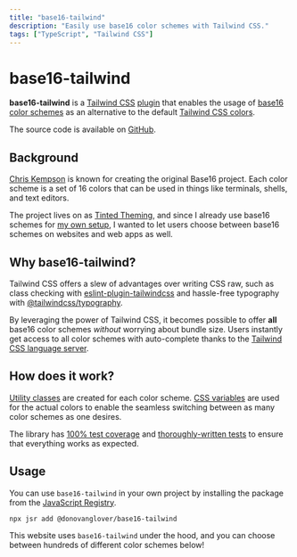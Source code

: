 ```yaml
---
title: "base16-tailwind"
description: "Easily use base16 color schemes with Tailwind CSS."
tags: ["TypeScript", "Tailwind CSS"]
---
```


# base16-tailwind

**base16-tailwind** is a [Tailwind CSS](https://tailwindcss.com/) [plugin](https://tailwindcss.com/docs/plugins) that enables the usage of [base16 color schemes](https://tinted-theming.github.io/base16-gallery/) as an alternative to the default [Tailwind CSS colors](https://tailwindcss.com/docs/customizing-colors).

The source code is available on [GitHub](https://github.com/donovanglover/base16-tailwind).

## Background

[Chris Kempson](https://github.com/chriskempson) is known for creating the original Base16 project. Each color scheme is a set of 16 colors that can be used in things like terminals, shells, and text editors.

The project lives on as [Tinted Theming](https://github.com/tinted-theming/schemes), and since I already use base16 schemes for [my own setup](/nix-config), I wanted to let users choose between base16 schemes on websites and web apps as well.

## Why base16-tailwind?

Tailwind CSS offers a slew of advantages over writing CSS raw, such as class checking with [eslint-plugin-tailwindcss](https://github.com/francoismassart/eslint-plugin-tailwindcss) and hassle-free typography with [@tailwindcss/typography](https://github.com/tailwindlabs/tailwindcss-typography).

By leveraging the power of Tailwind CSS, it becomes possible to offer **all** base16 color schemes *without* worrying about bundle size. Users instantly get access to all color schemes with auto-complete thanks to the [Tailwind CSS language server](https://github.com/tailwindlabs/tailwindcss-intellisense).

## How does it work?

[Utility classes](https://tailwindcss.com/docs/utility-first) are created for each color scheme. [CSS variables](https://css-tricks.com/a-complete-guide-to-custom-properties/) are used for the actual colors to enable the seamless switching between as many color schemes as one desires.

The library has [100% test coverage](https://github.com/donovanglover/base16-tailwind/blob/32f8bd3205c3327a14784d83c606b88efdbb0714/jest.config.ts#L12-L19) and [thoroughly-written tests](https://github.com/donovanglover/base16-tailwind/tree/master/tests) to ensure that everything works as expected.

## Usage

You can use `base16-tailwind` in your own project by installing the package from the [JavaScript Registry](https://jsr.io/@donovanglover/base16-tailwind).

```fish
npx jsr add @donovanglover/base16-tailwind
```

This website uses `base16-tailwind` under the hood, and you can choose between hundreds of different color schemes below!
